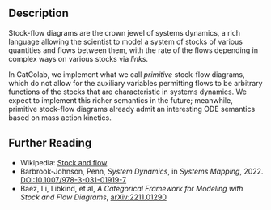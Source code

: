 ## Description

Stock-flow diagrams are the crown jewel of systems dynamics, a rich language
allowing the scientist to model a system of stocks of various quantities and
flows between them, with the rate of the flows depending in complex ways on
various stocks via *links*.

In CatColab, we implement what we call *primitive* stock-flow diagrams, which do
not allow for the auxiliary variables permitting flows to be arbitrary functions
of the stocks that are characteristic in systems dynamics. We expect to
implement this richer semantics in the future; meanwhile, primitive stock-flow
diagrams already admit an interesting ODE semantics based on mass action
kinetics.

## Further Reading

- Wikipedia: [Stock and flow](https://en.wikipedia.org/wiki/Stock_and_flow)
- Barbrook-Johnson, Penn, *System Dynamics*, in *Systems Mapping*, 2022. [DOI:10.1007/978-3-031-01919-7](https://doi.org/10.1007/978-3-031-01919-7)
- Baez, Li, Libkind, et al, *A Categorical Framework for Modeling with Stock and Flow Diagrams*, [arXiv:2211.01290](https://arxiv.org/abs/2211.01290)
